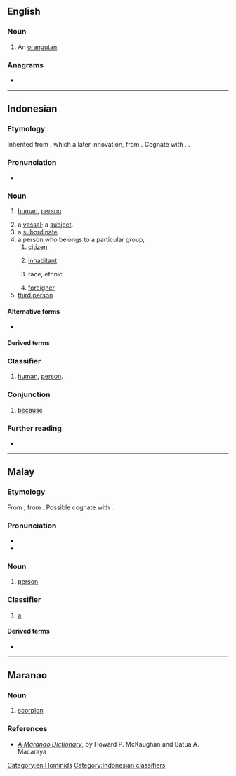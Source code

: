 ==English==

===Noun===
{{en-noun}}

# An [[orangutan]].

===Anagrams===
* {{anagrams|en|a=agnor|Angor|Garon|Goran|Grano|Ongar|Ragon|Rogan|Ronga|angor|argon|groan|nagor|organ|rag on|rango}}

[[Category:en:Hominids]]

----

==Indonesian==

===Etymology===
Inherited from {{inh|id|ms|orang}}, which a later innovation, from {{w|Western Malayo-Polynesian language}} {{m|poz-pro|*uRaŋ}}. Cognate with {{cog|jv|wong}}. {{doublet|id|wong}}.

===Pronunciation===
* {{IPA|id|/o.raŋ/|[ˈɔ.räŋ]}}

===Noun===
{{id-noun|pl=orang-orang|pl2=para orang}}

# [[human]], [[person]]
#: {{syn|id|insan|manusia}}
# a [[vassal]]; a [[subject]].
# a [[subordinate]].
# a person who belongs to a particular group,
## [[citizen]]
##: {{syn|id|rakyat|warga negara}}
## [[inhabitant]]
##: {{syn|id|penduduk}}
## race, ethnic
##: {{syn|id|suku bangsa}}
## [[foreigner]]
# [[third person]]

====Alternative forms====
* {{alter|id|urang}}

====Derived terms====
{{der4|id|
| berorang-orang
| keseorangan
| mengorangkan
| orang-orangan
| perorangan
| perseorangan
| seorang
| seseorang
|}}
{{der4|id|
| orang aluan
| orang am
| orang antum
| orang asing
| orang atasan
| orang awak
| orang awam
| orang banyak
| orang Barat
| orang batu
| orang belakang
| orang besar
| orang biasa
| orang buangan
| orang dagang
| orang dalam
| orang gajian
| orang gedean
| orang halimunan
| orang halus
| orang hanyut
| orang helat
| orang hilir
| orang hulu
| orang hutan
| orang jauh
| orang kampung
| orang kaya
| orang keblangsak
| orang kota
| orang kulit putih
| orang luar
| orang luntang-lantung
| orang lurus
| orang merdeka
| orang muda
| orang ombak
| orang palung
| orang pangan
| orang patut
| orang pesisir
| orang pintar
| orang ramai
| orang rumah
| orang sabun
| orang sebelah
| orang semenda
| orang setangga
| orang sipil
| orang tani
| orang tengah
| orang tepi
| orang tua
| orang Tugu
| orang udik
| orang utan
|}}

===Classifier===
{{head|id|classifier|singular|seorang}}
# [[human]], [[person]].

===Conjunction===
{{head|id|conjunction}}

# {{lb|id|colloquial}} [[because]]
#: {{syn|id|karena}}

===Further reading===
* {{R:KBBI Daring}}

[[Category:Indonesian classifiers]]

----

==Malay==

===Etymology===
From {{inh|ms|poz-mly-pro|*uraŋ||outsider}}, from {{inh|ms|poz-pro|*(t-)uRaŋ||outsider}}. Possible cognate with {{cog|jv|wong}}.

===Pronunciation===
* {{IPA|ms|/oraŋ/}}
* {{audio|ms|Ms-MY-orang.ogg|Audio (MY)}}

===Noun===
{{ms-noun|pl=-|j=اورڠ}}

# [[person]]

===Classifier===
{{ms-classifier}}

# [[a]] {{n-g|(for people)}}

====Derived terms====
* {{l|ms|orang utan}}

----

==Maranao==

===Noun===
{{head|mrw|noun}}

# [[scorpion]]

===References===
* [http://files.eric.ed.gov/fulltext/ED013450.pdf ''A Maranao Dictionary''], by Howard P. McKaughan and Batua A. Macaraya